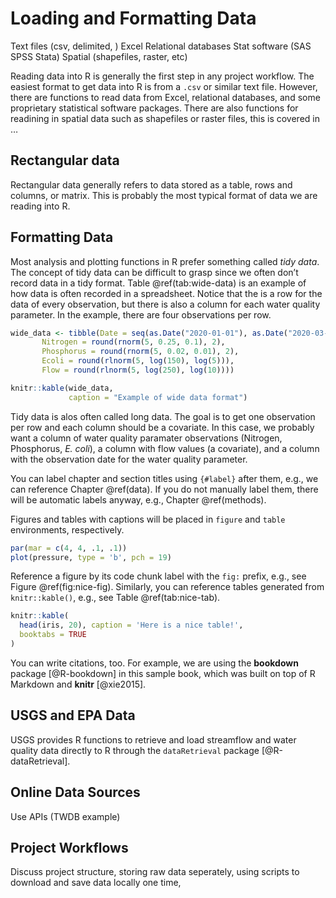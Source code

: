 # Loading and Formatting Data {#data}

Text files (csv, delimited, )
Excel
Relational databases
Stat software (SAS SPSS Stata)
Spatial (shapefiles, raster, etc)

Reading data into R is generally the first step in any project workflow. The easiest format to get data into R is from a `.csv` or similar text file. However, there are functions to read data from Excel, relational databases, and some proprietary statistical software packages. There are also functions for readining in spatial data such as shapefiles or raster files, this is covered in ...

## Rectangular data

Rectangular data generally refers to data stored as a table, rows and columns, or matrix. This is probably the most typical format of data we are reading into R.




## Formatting Data

Most analysis and plotting functions in R prefer something called *tidy data*. The concept of tidy data can be difficult to grasp since we often don't record data in a tidy format. Table \@ref(tab:wide-data) is an example of how data is often recorded in a spreadsheet. Notice that the is a row for the data of every observation, but there is also a column for each water quality parameter. In the example, there are four observations per row.

```r
wide_data <- tibble(Date = seq(as.Date("2020-01-01"), as.Date("2020-03-01"), length.out = 5),
       Nitrogen = round(rnorm(5, 0.25, 0.1), 2),
       Phosphorus = round(rnorm(5, 0.02, 0.01), 2),
       Ecoli = round(rlnorm(5, log(150), log(5))),
       Flow = round(rlnorm(5, log(250), log(10))))

knitr::kable(wide_data,
             caption = "Example of wide data format")
```

Tidy data is alos often called long data. The goal is to get one observation per row and each column should be a covariate. In this case, we probably want a column of water quality paramater observations (Nitrogen, Phosphorus, *E. coli*), a column with flow values (a covariate), and a column with the observation date for the water quality parameter.


You can label chapter and section titles using `{#label}` after them, e.g., we can reference Chapter \@ref(data). If you do not manually label them, there will be automatic labels anyway, e.g., Chapter \@ref(methods).

Figures and tables with captions will be placed in `figure` and `table` environments, respectively.

```r
par(mar = c(4, 4, .1, .1))
plot(pressure, type = 'b', pch = 19)
```

Reference a figure by its code chunk label with the `fig:` prefix, e.g., see Figure \@ref(fig:nice-fig). Similarly, you can reference tables generated from `knitr::kable()`, e.g., see Table \@ref(tab:nice-tab).

```r
knitr::kable(
  head(iris, 20), caption = 'Here is a nice table!',
  booktabs = TRUE
)
```

You can write citations, too. For example, we are using the **bookdown** package [@R-bookdown] in this sample book, which was built on top of R Markdown and **knitr** [@xie2015].


## USGS and EPA Data {#fed-data}

USGS provides R functions to retrieve and load streamflow and water quality data directly to R through the `dataRetrieval` package [@R-dataRetrieval].


## Online Data Sources

Use APIs (TWDB example)



## Project Workflows

Discuss project structure, storing raw data seperately, using scripts to download and save data locally one time, 
